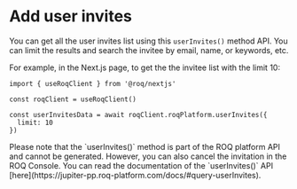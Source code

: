 
# Add user invites

You can get all the user invites list using this `userInvites()` method API. You can limit the results and search the invitee by email, name, or keywords, etc.

For example, in the Next.js page, to get the the invitee list with the limit 10:

```tsx
import { useRoqClient } from '@roq/nextjs'

const roqClient = useRoqClient()

const userInvitesData = await roqClient.roqPlatform.userInvites({
  limit: 10
})
```

<Callout type="info">
Please note that the `userInvites()` method is part of the ROQ platform API and cannot be generated. However, you can also cancel the invitation in the ROQ Console. You can read the documentation of the `userInvites()` API [here](https://jupiter-pp.roq-platform.com/docs/#query-userInvites).
</Callout>